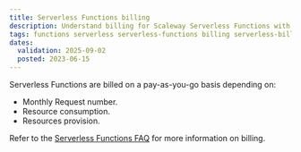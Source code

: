 ```yaml
---
title: Serverless Functions billing
description: Understand billing for Scaleway Serverless Functions with this guide.
tags: functions serverless serverless-functions billing serverless-billing serverless-functions-billing
dates:
  validation: 2025-09-02
  posted: 2023-06-15
---
```


Serverless Functions are billed on a pay-as-you-go basis depending on:

* Monthly Request number.
* Resource consumption.
* Resources provision.

Refer to the [Serverless Functions FAQ](/serverless-functions/faq/#how-am-i-billed-for-serverless-functions) for more information on billing.